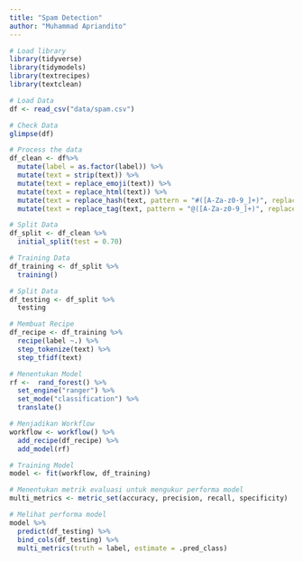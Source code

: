 ```yaml
---
title: "Spam Detection"
author: "Muhammad Apriandito"
---
```


```r
# Load library
library(tidyverse)
library(tidymodels)
library(textrecipes)
library(textclean)
```

```r
# Load Data
df <- read_csv("data/spam.csv")
```
```r
# Check Data
glimpse(df)
```


```r
# Process the data
df_clean <- df%>%
  mutate(label = as.factor(label)) %>%
  mutate(text = strip(text)) %>%
  mutate(text = replace_emoji(text)) %>%
  mutate(text = replace_html(text)) %>%
  mutate(text = replace_hash(text, pattern = "#([A-Za-z0-9_]+)", replacement = "")) %>%
  mutate(text = replace_tag(text, pattern = "@([A-Za-z0-9_]+)", replacement = ""))
```

```r
# Split Data
df_split <- df_clean %>%
  initial_split(test = 0.70)
```

```r
# Training Data
df_training <- df_split %>%
  training()

# Split Data
df_testing <- df_split %>%
  testing
```

```r
# Membuat Recipe
df_recipe <- df_training %>%
  recipe(label ~.) %>%
  step_tokenize(text) %>%
  step_tfidf(text)
```

```r
# Menentukan Model
rf <-  rand_forest() %>% 
  set_engine("ranger") %>% 
  set_mode("classification") %>% 
  translate()
```

```r
# Menjadikan Workflow
workflow <- workflow() %>%
  add_recipe(df_recipe) %>%
  add_model(rf)
```

```r
# Training Model
model <- fit(workflow, df_training)
```

```r
# Menentukan metrik evaluasi untuk mengukur performa model
multi_metrics <- metric_set(accuracy, precision, recall, specificity)
```

```r
# Melihat performa model
model %>%
  predict(df_testing) %>%
  bind_cols(df_testing) %>%
  multi_metrics(truth = label, estimate = .pred_class)
```

